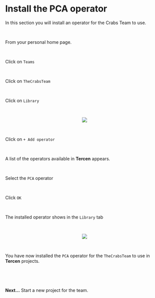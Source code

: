 # Install the PCA operator

In this section you will install an operator for the Crabs Team to use.

\

From your personal home page.

\

Click on `Teams`

\

Click on `TheCrabsTeam`

\

Click on `Library`


\

<center><img src="images/0301_Add_Operator.png"></center>

\

Click on `+ Add operator`

\

A list of the operators available in __Tercen__ appears.

\

Select the `PCA` operator

\

Click `OK`

\

The installed operator shows in the `Library` tab

\

<center><img src="images/0302_Choose_Operator.gif"></center>

\

You have now installed the `PCA` operator for the `TheCrabsTeam` to use in __Tercen__ projects. 

\

\

__Next...__ Start a new project for the team.

